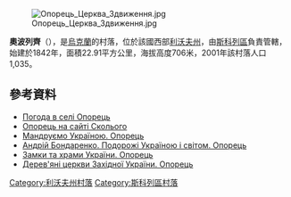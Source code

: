 [[Image:Опорець_Церква_Здвиження.jpg|right]]

'''奧波列齊'''（{{lang-uk|Опорець}}），是[[烏克蘭|烏克蘭]]的村落，位於該國西部[[利沃夫州|利沃夫州]]，由[[斯科列區|斯科列區]]負責管轄，始建於1842年，面積22.91平方公里，海拔高度706米，2001年該村落人口1,035。

{{coord|48|46|58|N|23|20|20|E|scale:100000|display=title}}

==參考資料==
* [http://weather.in.ua/ua/l'vovskaja/19017 Погода в селі Опорець] {{Wayback|url=http://weather.in.ua/ua/l'vovskaja/19017 |date=20111221141245 }}
* [http://skole.com.ua/uk/skole-region/37-oporez/98-oporez.html Опорець на сайті Сколього] {{Wayback|url=http://skole.com.ua/uk/skole-region/37-oporez/98-oporez.html |date=20200224083312 }}
* [http://ukrmandry.com.ua/index.php?id=672 Мандруємо Україною. Опорець] {{Wayback|url=http://ukrmandry.com.ua/index.php?id=672 |date=20200928052446 }}
* [http://andy-travel.com.ua/oporec Андрій Бондаренко. Подорожі Україною і світом. Опорець] {{Wayback|url=http://andy-travel.com.ua/oporec |date=20201001213216 }}
* [http://www.castles.com.ua/oporec.html Замки та храми України. Опорець] {{Wayback|url=http://www.castles.com.ua/oporec.html |date=20201001145939 }}
* [http://decerkva.org.ua/oporets.html Дерев'яні церкви Західної України. Опорець] {{Wayback|url=http://decerkva.org.ua/oporets.html |date=20200706052728 }}

{{DEFAULTSORT:Опорець}}
[[Category:利沃夫州村落|Category:利沃夫州村落]]
[[Category:斯科列區村落|Category:斯科列區村落]]


{{Lviv-geo-stub}}